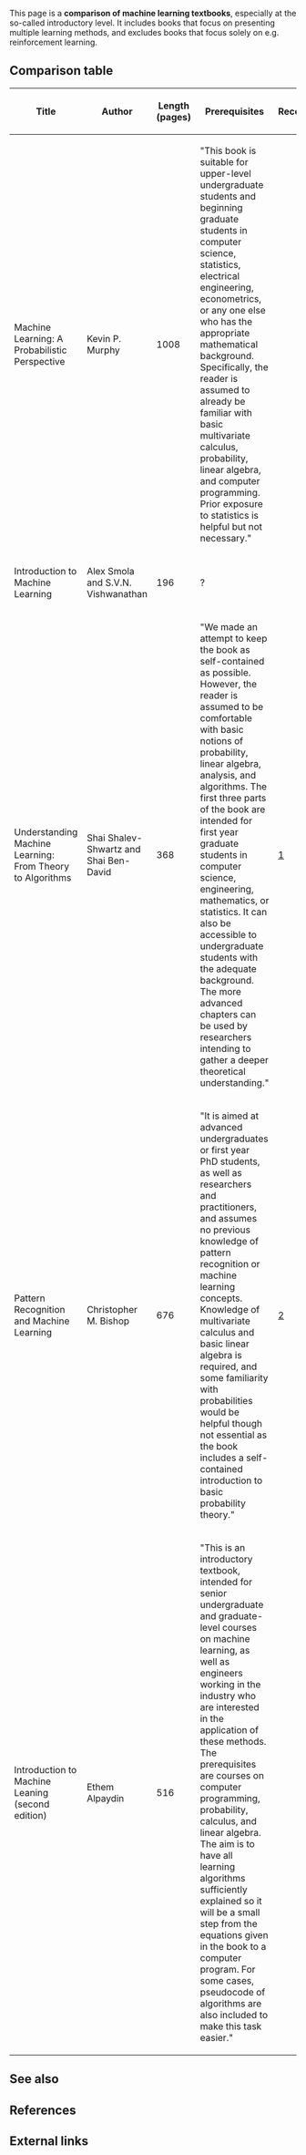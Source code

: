 This page is a '''comparison of machine learning textbooks''', especially at the so-called introductory level. It includes books that focus on presenting multiple learning methods, and excludes books that focus solely on e.g. reinforcement learning.

==Comparison table==

{| class="sortable wikitable"
! Title !! Author !! Length (pages) !! Prerequisites !! Recommendations || Code samples?
|-
| Machine Learning: A Probabilistic Perspective || Kevin P. Murphy || 1008 || "This book is suitable for upper-level undergraduate students and beginning graduate students in computer science, statistics, electrical engineering, econometrics, or any one else who has the appropriate mathematical background. Specifically, the reader is assumed to already be familiar with basic multivariate calculus, probability, linear algebra, and computer programming. Prior exposure to statistics is helpful but not necessary." || ||
|-
| Introduction to Machine Learning || Alex Smola and S.V.N. Vishwanathan || 196 || ? || ||
|-
| Understanding Machine Learning: From Theory to Algorithms || Shai Shalev-Shwartz and Shai Ben-David || 368 || "We made an attempt to keep the book as self-contained as possible. However, the reader is assumed to be comfortable with basic notions of probability, linear algebra, analysis, and algorithms. The first three parts of the book are intended for first year graduate students in computer science, engineering, mathematics, or statistics. It can also be accessible to undergraduate students with the adequate background. The more advanced chapters can be used by researchers intending to gather a deeper theoretical understanding." || [https://intelligence.org/research-guide/] ||
|-
| Pattern Recognition and Machine Learning || Christopher M. Bishop || 676 || "It is aimed at advanced undergraduates or first year PhD students, as well as researchers and practitioners, and assumes no previous knowledge of pattern recognition or machine learning concepts. Knowledge of multivariate calculus and basic linear algebra is required, and some familiarity with probabilities would be helpful though not essential as the book includes a self-contained introduction to basic probability theory." || [http://lesswrong.com/lw/3gu/the_best_textbooks_on_every_subject/3cp0] ||
|-
| Introduction to Machine Leaning (second edition) || Ethem Alpaydin || 516 || "This is an introductory textbook, intended for senior undergraduate and graduate-level courses on machine learning, as well as engineers working in the industry who are interested in the application of these methods. The prerequisites are courses on computer programming, probability, calculus, and linear algebra. The aim is to have all learning algorithms sufficiently explained so it will be a small step from the equations given in the book to a computer program. For some cases, pseudocode of algorithms are also included to make this task easier." || ||
|}

==See also==

==References==

<references/>

==External links==
